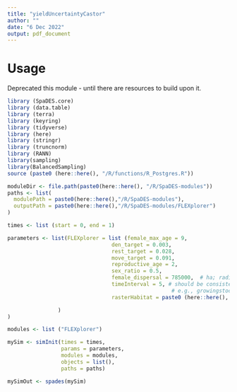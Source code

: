 ```yaml
---
title: "yieldUncertaintyCastor"
author: ""
date: "6 Dec 2022"
output: pdf_document
---
```

# Usage

Deprecated this module - until there are resources to build upon it.

```r
library (SpaDES.core)
library (data.table)
library (terra)
library (keyring)
library (tidyverse)
library (here)
library (stringr)
library (truncnorm)
library (RANN)
library(sampling)
library(BalancedSampling)
source (paste0 (here::here(), "/R/functions/R_Postgres.R"))

moduleDir <- file.path(paste0(here::here(), "/R/SpaDES-modules"))
paths <- list(
  modulePath = paste0(here::here(),"/R/SpaDES-modules"),
  outputPath = paste0(here::here(),"/R/SpaDES-modules/FLEXplorer")
)

times <- list (start = 0, end = 1)

parameters <- list(FLEXplorer = list (female_max_age = 9,
                                 den_target = 0.003, 
                                 rest_target = 0.028,
                                 move_target = 0.091,
                                 reproductive_age = 2, 
                                 sex_ratio = 0.5,
                                 female_dispersal = 785000,  # ha; radius = 500 pixels = 50km = 7850km2 area
                                 timeInterval = 5, # should be consistent with the time interval used to model habitat
                                                    # e.g., growingstockLCUS periodLength
                                 rasterHabitat = paste0 (here::here(), "/R/SpaDES-modules/FLEX2/rast_sim_landscapes.tif")

                )
)

modules <- list ("FLEXplorer")

mySim <- simInit(times = times, 
                 params = parameters, 
                 modules = modules,
                 objects = list(),
                 paths = paths)

mySimOut <- spades(mySim)

```